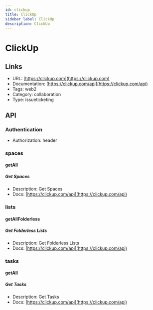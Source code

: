 ```yaml
---
id: clickup
title: ClickUp
sidebar_label: ClickUp
description: ClickUp
---
```


# ClickUp

## Links

* URL: [https://clickup.com](https://clickup.com)
* Documentation: [https://clickup.com/api](https://clickup.com/api)
* Tags: web2
* Category: collaboration
* Type: issueticketing

## API

### Authentication

* Authorization: header

### spaces

#### getAll

##### Get Spaces

* Description: Get Spaces
* Docs: [https://clickup.com/api](https://clickup.com/api)

### lists

#### getAllFolderless

##### Get Folderless Lists

* Description: Get Folderless Lists
* Docs: [https://clickup.com/api](https://clickup.com/api)

### tasks

#### getAll

##### Get Tasks

* Description: Get Tasks
* Docs: [https://clickup.com/api](https://clickup.com/api)
